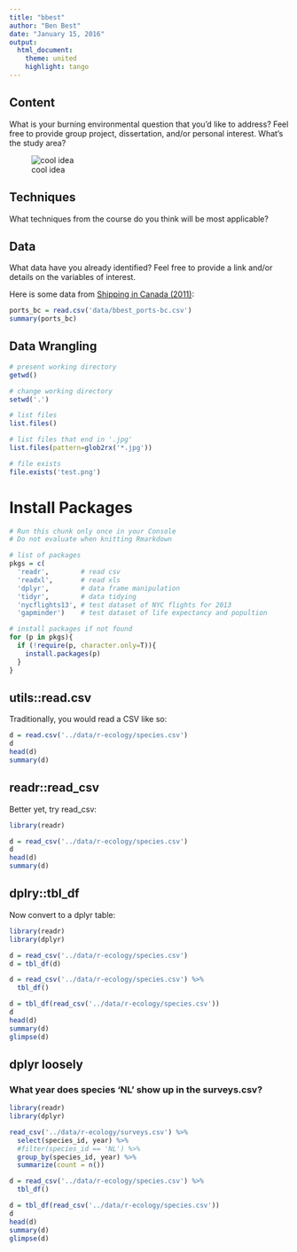 ```yaml
---
title: "bbest"
author: "Ben Best"
date: "January 15, 2016"
output:
  html_document:
    theme: united
    highlight: tango
---
```


## Content
        
What is your burning environmental question that you'd like to address? Feel free to provide group project, dissertation, and/or personal interest. What's the study area?

![cool idea](images/bbest_cool-idea.png)
        
## Techniques
        
What techniques from the course do you think will be most applicable?
        
## Data
        
What data have you already identified? Feel free to provide a link and/or details on the variables of interest.
  
Here is some data from [Shipping in Canada (2011)](http://www.statcan.gc.ca/pub/54-205-x/2011000/part-partie1-eng.htm):
  
```r
ports_bc = read.csv('data/bbest_ports-bc.csv')
summary(ports_bc)
```

## Data Wrangling

```r
# present working directory
getwd()

# change working directory
setwd('.')

# list files
list.files()

# list files that end in '.jpg'
list.files(pattern=glob2rx('*.jpg'))

# file exists
file.exists('test.png')
```

# Install Packages

```r
# Run this chunk only once in your Console
# Do not evaluate when knitting Rmarkdown

# list of packages
pkgs = c(
  'readr',        # read csv
  'readxl',       # read xls
  'dplyr',        # data frame manipulation
  'tidyr',        # data tidying
  'nycflights13', # test dataset of NYC flights for 2013
  'gapminder')    # test dataset of life expectancy and popultion

# install packages if not found
for (p in pkgs){
  if (!require(p, character.only=T)){
    install.packages(p)
  }
}
```


## utils::read.csv

Traditionally, you would read a CSV like so:

```r
d = read.csv('../data/r-ecology/species.csv')
d
head(d)
summary(d)
```

## readr::read_csv

Better yet, try read_csv:

```r
library(readr)

d = read_csv('../data/r-ecology/species.csv')
d
head(d)
summary(d)
```


## dplry::tbl_df

Now convert to a dplyr table:

```r
library(readr)
library(dplyr)

d = read_csv('../data/r-ecology/species.csv')
d = tbl_df(d)

d = read_csv('../data/r-ecology/species.csv') %>%
  tbl_df()

d = tbl_df(read_csv('../data/r-ecology/species.csv'))
d
head(d)
summary(d)
glimpse(d)

```

## dplyr loosely

### What year does species 'NL' show up in the surveys.csv?


```r
library(readr)
library(dplyr)

read_csv('../data/r-ecology/surveys.csv') %>%
  select(species_id, year) %>%
  #filter(species_id == 'NL') %>%
  group_by(species_id, year) %>%
  summarize(count = n())

d = read_csv('../data/r-ecology/species.csv') %>%
  tbl_df()

d = tbl_df(read_csv('../data/r-ecology/species.csv'))
d
head(d)
summary(d)
glimpse(d)

```
